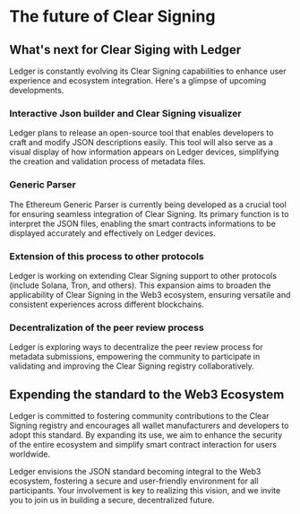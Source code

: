 
# The future of Clear Signing

## What's next for Clear Siging with Ledger

Ledger is constantly evolving its Clear Signing capabilities to enhance user experience and ecosystem integration. Here's a glimpse of upcoming developments.

### Interactive Json builder and Clear Signing visualizer 

Ledger plans to release an open-source tool that enables developers to craft and modify JSON descriptions easily.
This tool will also serve as a visual display of how information appears on Ledger devices, simplifying the creation and validation process of metadata files.

### Generic Parser

The Ethereum Generic Parser is currently being developed as a crucial tool for ensuring seamless integration of Clear Signing.
Its primary function is to interpret the JSON files, enabling the smart contracts informations to be displayed accurately and effectively on Ledger devices. 

### Extension of this process to other protocols

Ledger is working on extending Clear Signing support to other protocols (include Solana, Tron, and others). 
This expansion aims to broaden the applicability of Clear Signing in the Web3 ecosystem, ensuring versatile and consistent experiences across different blockchains.

### Decentralization of the peer review process

Ledger is exploring ways to decentralize the peer review process for metadata submissions, empowering the community to participate in validating and improving the Clear Signing registry collaboratively.

## Expending the standard to the Web3 Ecosystem

Ledger is committed to fostering community contributions to the Clear Signing registry and encourages all wallet manufacturers and developers to adopt this standard. By expanding its use, we aim to enhance the security of the entire ecosystem and simplify smart contract interaction for users worldwide.

Ledger envisions the JSON standard becoming integral to the Web3 ecosystem, fostering a secure and user-friendly environment for all participants. 
Your involvement is key to realizing this vision, and we invite you to join us in building a secure, decentralized future.




